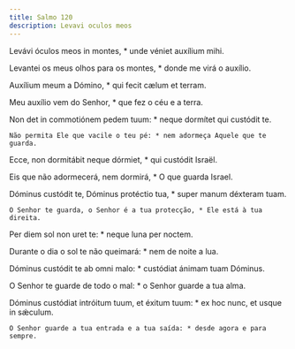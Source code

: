 ```yaml
---
title: Salmo 120
description: Levavi oculos meos
---
```


<div class="side-by-side not-content">

Levávi óculos meos in montes, * unde véniet auxílium mihi.

Levantei os meus olhos para os montes, * donde me virá o auxílio.

Auxílium meum a Dómino, * qui fecit cælum et terram.

Meu auxílio vem do Senhor, * que fez o céu e a terra.

  <span>
    Non det in commotiónem pedem tuum: * neque dormítet qui custódit te.

    Não permita Ele que vacile o teu pé: * nem adormeça Aquele que te guarda.
  </span>

Ecce, non dormitábit neque dórmiet, * qui custódit Israël.

Eis que não adormecerá, nem dormirá, * O que guarda Israel.

  <span>
    Dóminus custódit te, Dóminus protéctio tua, * super manum déxteram tuam.

    O Senhor te guarda, o Senhor é a tua protecção, * Ele está à tua direita.
  </span>

Per diem sol non uret te: * neque luna per noctem.

Durante o dia o sol te não queimará: * nem de noite a lua.

  <span>
    Dóminus custódit te ab omni malo: * custódiat ánimam tuam Dóminus.
  </span>

O Senhor te guarde de todo o mal: * o Senhor guarde a tua alma.

  <span>
    Dóminus custódiat intróitum tuum, et éxitum tuum: * ex hoc nunc, et usque in
    sǽculum.

    O Senhor guarde a tua entrada e a tua saída: * desde agora e para sempre.

</div>
